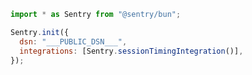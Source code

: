 <SignInNote />

```javascript {tabTitle: JavaScript}
import * as Sentry from "@sentry/bun";

Sentry.init({
  dsn: "___PUBLIC_DSN___",
  integrations: [Sentry.sessionTimingIntegration()],
});
```
